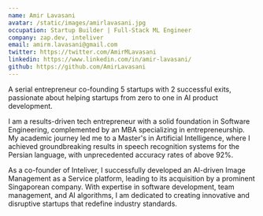 ```yaml
---
name: Amir Lavasani
avatar: /static/images/amirlavasani.jpg
occupation: Startup Builder | Full-Stack ML Engineer
company: zap.dev, inteliver
email: amirm.lavasani@gmail.com
twitter: https://twitter.com/AmirMLavasani
linkedin: https://www.linkedin.com/in/amir-lavasani/
github: https://github.com/AmirLavasani
---
```


A serial entrepreneur co-founding 5 startups with 2 successful exits, passionate about helping
startups from zero to one in AI product development.

I am a results-driven tech entrepreneur with a solid foundation in Software Engineering,
complemented by an MBA specializing in entrepreneurship. My academic journey led me to a Master's in
Artificial Intelligence, where I achieved groundbreaking results in speech recognition systems for
the Persian language, with unprecedented accuracy rates of above 92%.

As a co-founder of Inteliver, I successfully developed an AI-driven Image Management as a Service
platform, leading to its acquisition by a prominent Singaporean company. With expertise in software
development, team management, and AI algorithms, I am dedicated to creating innovative and
disruptive startups that redefine industry standards.
